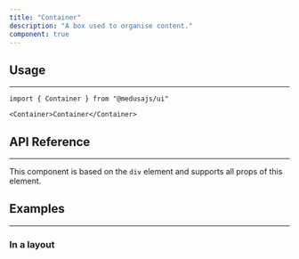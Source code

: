 ---
title: "Container"
description: "A box used to organise content."
component: true
---

<ComponentExample name="container-demo" />

## Usage

---

```tsx
import { Container } from "@medusajs/ui"
```

```tsx
<Container>Container</Container>
```

## API Reference

---

This component is based on the `div` element and supports all props of this element.

## Examples

---

### In a layout

<ComponentExample name="container-layout" />

